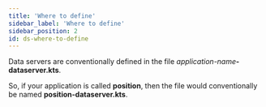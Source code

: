 ```yaml
---
title: 'Where to define'
sidebar_label: 'Where to define'
sidebar_position: 2
id: ds-where-to-define
---
```



Data servers are conventionally defined in the file _application-name_**-dataserver.kts**. 

So, if your application is called **position**, then the file would conventionally be named **position-dataserver.kts**.


